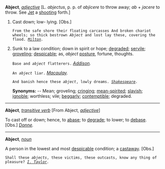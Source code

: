 '''Abject''', ''[[adjective (part of speech)|adjective]]'' [L. ''abjectus'', p. p. of ''abjicere'' to throw away; ''ab'' + ''jacere'' to throw. See [[Jet]] a [[shooting]] forth.]

<ol>
<li>Cast down; low- lying. [Obs.]

<code>From the safe shore their floating carcasses And broken chariot wheels; so thick bestrown ''Abject'' and lost lay these, covering the flood. ''[[Milton (source)|Milton]].''</code>

<li> Sunk to a law condition; down in spirit or hope; [[degraded]]; [[servile]]; [[groveling]]; [[despicable]]; as, ''abject'' [[posture]], fortune, thoughts.

<code>Base and ''abject'' flatterers.</code> ''[[Addison (source)|Addison]].''

<code>An ''abject'' liar.</code> ''[[Macaulay (source)|Macaulay]].''

<code>And banish hence these ''abject'', lowly dreams. ''[[Shakespeare (source)|Shakespeare]].''</code>

'''Synonyms:''' -- Mean; groveling; [[cringing]]; [[mean-spirited]]; [[slavish]]; [[ignoble]]; worthless; vile; [[beggarly]]; [[contemptible]]; degraded.
</ol>
-----
'''Abject''', ''[[transitive verb (part of speech)|transitive verb]]'' [From Abject, ''[[adjective (part of speech)|adjective]]'']

To cast off or down; hence, to [[abase]]; to [[degrade]]; to lower; to [[debase]]. [Obs.] ''[[Donne (source)|Donne]].''
-----
'''Abject''', ''[[noun (part of speech)|noun]]''

A person in the lowest and most [[despicable]] condition; a [[castaway]]. [Obs.]

<code>Shall these ''abjects'', these victims, these outcasts, know any thing of pleasure? ''[[I. Taylor (source)|I. Taylor]].''</code>
